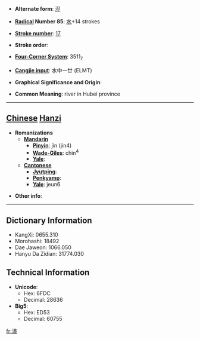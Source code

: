* '''Alternate form''': [[浕]]

* '''[[Wiktionary:Chinese radical index| Radical]] Number 85''': [[Wiktionary:Chinese radical index 水|水]]+14 strokes

* '''[[Wiktionary:Chinese total strokes index|Stroke number]]''': [[Wiktionary:Chinese total strokes index 17|17]]

* '''Stroke order''': 

* '''[[Wiktionary:Chinese four corner index|Four-Corner System]]''': 3511<sub>7</sub>

* '''[[Wiktionary:Chinese Cangjie index|Cangjie input]]''': 水中一廿 (ELMT)

* '''Graphical Significance and Origin''': 

* '''Common Meaning''': river in Hubei province

----

== [[Chinese]] [[Hanzi]] ==

* '''Romanizations'''
** '''[[Mandarin]]'''
*** '''[[Pinyin]]''': jìn (jin4)
*** '''[[Wade-Giles]]''': chin<sup>4</sup>
*** '''[[Yale]]''': 
** '''[[Cantonese]]'''
*** '''[[Jyutping]]''':
*** '''[[Penkyamp]]''': 
*** '''[[Yale]]''': jeun6

* '''Other info''': 

----

== Dictionary Information ==

* KangXi: 0655.310
* Morohashi: 18492
* Dae Jaweon: 1066.050
* Hanyu Da Zidian: 31774.030

== Technical Information ==

* '''Unicode''':
** Hex: 6FDC
** Decimal: 28636
* '''Big5''':
** Hex: ED53
** Decimal: 60755

[[fr:濜]]
